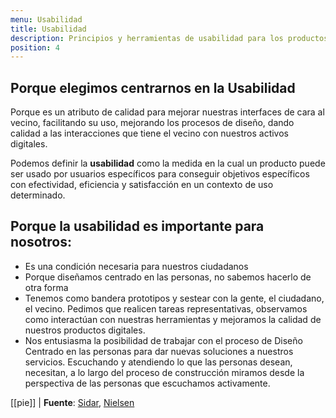 ```yaml
---
menu: Usabilidad
title: Usabilidad
description: Principios y herramientas de usabilidad para los productos digitales del GCBA
position: 4
---
```


## Porque elegimos centrarnos en la Usabilidad 

Porque es un atributo de calidad para mejorar nuestras interfaces de cara al vecino, facilitando su uso, mejorando los procesos de diseño, dando calidad a las interacciones que tiene el vecino con nuestros activos digitales.

  Podemos definir la **usabilidad** como la medida en la cual un producto puede ser usado por usuarios específicos para conseguir objetivos específicos con efectividad, eficiencia y satisfacción en un contexto de uso determinado.

## Porque la usabilidad es importante para nosotros:

- Es una condición necesaria para nuestros ciudadanos 
- Porque diseñamos centrado en las personas, no sabemos hacerlo de otra forma
- Tenemos como bandera prototipos y sestear con la gente, el ciudadano, el vecino. Pedimos que realicen tareas representativas, observamos como interactúan con nuestras herramientas y mejoramos la calidad de nuestros productos digitales.
- Nos entusiasma la posibilidad de trabajar con el proceso de Diseño Centrado en las personas para dar nuevas soluciones a nuestros servicios. Escuchando y atendiendo lo que las personas desean, necesitan, a lo largo del proceso de construcción miramos desde la perspectiva de las personas que escuchamos activamente.





[[pie]]
| **Fuente**:
[Sidar](http://www.sidar.org/recur/desdi/traduc/es/visitable/Herramientas.htm), 
[Nielsen](https://www.google.com/url?hl=es&q=https://www.nngroup.com/articles/usability-101-introduction-to-usability/&sa=D&ust=1605468602201000&usg=AFQjCNEIh7aInN4V2zHjJKyUI1-IArY0rg)
